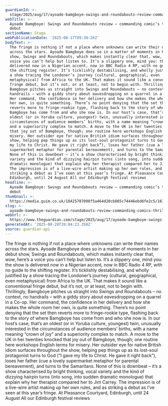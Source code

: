 ```yaml
---
guardianId: >-
  stage/2025/aug/17/ayoade-bamgboye-swings-and-roundabouts-review-commanding-comics-thrilling-debut
webTitle: >-
  Ayoade Bamgboye: Swings and Roundabouts review – commanding comic’s thrilling
  debut
sectionName: Stage
webPublicationDate: '2025-08-17T09:30:26Z'
bodyText: >-
  The fringe is nothing if not a place where unknowns can write their names
  across the stars. Ayoade Bamgboye does so in a matter of moments in her debut
  show, Swings and Roundabouts, which makes instantly clear that, wow, here’s a
  voice you can’t help but listen to. It’s a slippery one, mind you: the show is
  delivered now in a Nigerian accent, now in BBC Radio 4 RP, with no guide to
  the shifting register. It’s ticklishly destabilising, and wholly justified by
  a show tracing the Londoner’s journey (cultural, geographical, even
  metaphysical) from Africa to the UK. That makes it sound like a conventional
  fringe debut, but it’s not, or at least, not to begin with. Thrillingly,
  Bamgboye pitches us straight into Swings and Roundabouts – no context, no
  handrails – with a giddy story about eavesdropping on a quarrel in a Co-op.
  Her command, the confidence in her delivery and how she makes the whole room
  her own, is quite something. There’s no point denying that the set then
  reverts more to fringe-rookie type, flashing back to the story of where
  Bamgboye has come from and who she now is. In our host’s case, that’s an
  oldest (or in Yoruba culture, youngest) twin, unusually interested in the
  circumstances of audience members’ births, with a name meaning “crown of joy”
  and a superiority complex to match. A move to the UK in her twenties knocked
  that joy out of Bamgboye, though; one routine here workshops English terms for
  misery. Her outsider eye for native British idiom surfaces throughout the
  show, helping pep things up as its lost-soul protagonist turns to God (“I gave
  my life to Christ. He gave it right back”), loses her father (cue a lovely
  supermarket metaphor for parental bereavement), and turns to the Samaritans.
  None of this is downbeat – it’s a show characterised by bright thinking, vocal
  variety and the kind of dizzying hairpin turns (into song, into sudden
  dramatic monologue) that explain why her therapist compared her to Jim Carrey.
  The impression is of a live-wire artist making up her own rules, and as
  striking a debut as I’ve seen at this year’s fringe. At Pleasance Courtyard,
  Edinburgh, until 24 August All our Edinburgh festival reviews
headline: >-
  Ayoade Bamgboye: Swings and Roundabouts review – commanding comic’s thrilling
  debut
thumbnail: >-
  https://media.guim.co.uk/18425787098f5a464d20cb865c74446ebd6fe2c5/167_0_1666_1333/500.jpg
slug: >-
  ayoade-bamgboye-swings-and-roundabouts-review-commanding-comics-thrilling-debut
webUrl: >-
  https://www.theguardian.com/stage/2025/aug/17/ayoade-bamgboye-swings-and-roundabouts-review-commanding-comics-thrilling-debut
generatedAt: '2025-08-28T20:04:23.358Z'
source: guardian-api
---
```

The fringe is nothing if not a place where unknowns can write their names across the stars. Ayoade Bamgboye does so in a matter of moments in her debut show, Swings and Roundabouts, which makes instantly clear that, wow, here’s a voice you can’t help but listen to. It’s a slippery one, mind you: the show is delivered now in a Nigerian accent, now in BBC Radio 4 RP, with no guide to the shifting register. It’s ticklishly destabilising, and wholly justified by a show tracing the Londoner’s journey (cultural, geographical, even metaphysical) from Africa to the UK. That makes it sound like a conventional fringe debut, but it’s not, or at least, not to begin with. Thrillingly, Bamgboye pitches us straight into Swings and Roundabouts – no context, no handrails – with a giddy story about eavesdropping on a quarrel in a Co-op. Her command, the confidence in her delivery and how she makes the whole room her own, is quite something. There’s no point denying that the set then reverts more to fringe-rookie type, flashing back to the story of where Bamgboye has come from and who she now is. In our host’s case, that’s an oldest (or in Yoruba culture, youngest) twin, unusually interested in the circumstances of audience members’ births, with a name meaning “crown of joy” and a superiority complex to match. A move to the UK in her twenties knocked that joy out of Bamgboye, though; one routine here workshops English terms for misery. Her outsider eye for native British idiom surfaces throughout the show, helping pep things up as its lost-soul protagonist turns to God (“I gave my life to Christ. He gave it right back”), loses her father (cue a lovely supermarket metaphor for parental bereavement), and turns to the Samaritans. None of this is downbeat – it’s a show characterised by bright thinking, vocal variety and the kind of dizzying hairpin turns (into song, into sudden dramatic monologue) that explain why her therapist compared her to Jim Carrey. The impression is of a live-wire artist making up her own rules, and as striking a debut as I’ve seen at this year’s fringe. At Pleasance Courtyard, Edinburgh, until 24 August All our Edinburgh festival reviews
